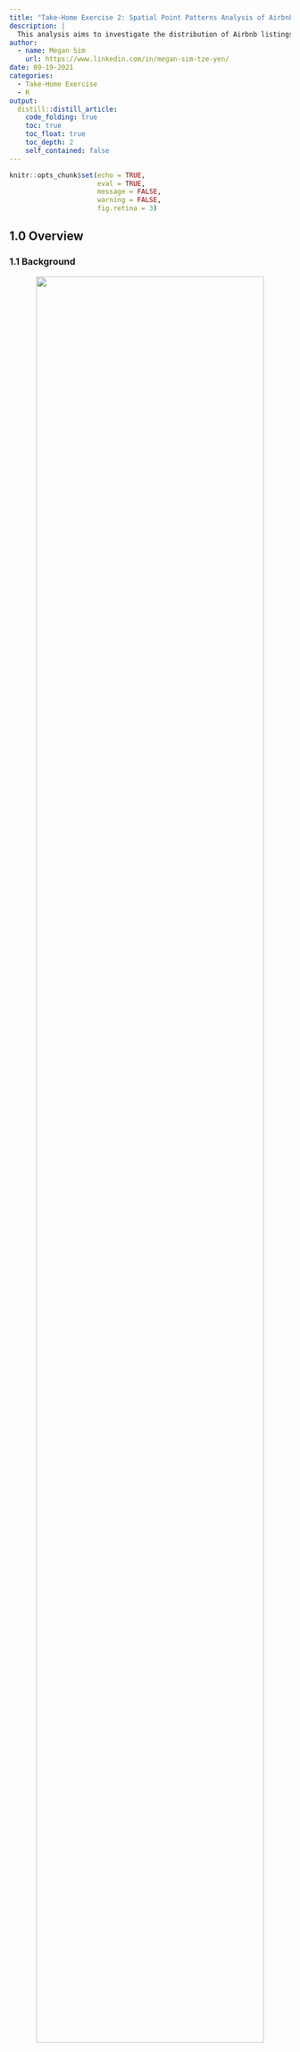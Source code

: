 ```yaml
---
title: "Take-Home Exercise 2: Spatial Point Patterns Analysis of Airbnb Listings in Singapore"
description: |
  This analysis aims to investigate the distribution of Airbnb listings and how location factors affect it.
author:
  - name: Megan Sim
    url: https://www.linkedin.com/in/megan-sim-tze-yen/
date: 09-19-2021
categories:
  - Take-Home Exercise
  - R
output:
  distill::distill_article:
    code_folding: true
    toc: true
    toc_float: true
    toc_depth: 2
    self_contained: false
---
```



```r
knitr::opts_chunk$set(echo = TRUE, 
                      eval = TRUE,
                      message = FALSE,
                      warning = FALSE,
                      fig.retina = 3)
```

## 1.0 Overview

### 1.1 Background
<center>
![](images/airbnb_email.jpg){width=90%}
</center>
*The email that started Airbnb. [Source](https://twitter.com/Bill_Gross/status/699646672125558784?)*

From a couple of air mattresses and a complimentary breakfast at $80/night to a billion-dollar international business, Airbnb stands as one of the greatest success stories of the sharing economy. Their peer-to-peer model of short-term home-sharing have found a foothold worldwide: from Washington DC to New Delhi, from Shanghai to Havana - convenient locations at low cost have garnered great support from hosts and travellers alike.

And how has Singapore accommodated this sector of the sharing revolution? 

Turns out: it hasn't. [Short-term rentals of less than three months remain illegal](https://www.channelnewsasia.com/singapore/no-change-3-month-minimum-stay-duration-private-residential-properties-ura-877211) in Singapore - 6 months if you're renting out a HDB. In addition, there's an [occupancy limit](https://irblaw.com.sg/learning-centre/airbnb-legal-singapore/) for those looking to rent out their HDBs: 6 persons for a 3-room flat, and 9 persons for a 4-room flat or larger. An extensive public consultation spanning 4 years came back with the conclusion: you might be alright with renting out your home, but [your neighbours aren't](https://www.todayonline.com/singapore/short-term-home-sharing-remains-illegal-singapore-airbnb-disappointed). Security concerns, a loss of privacy, causing disturbances within the neighbourhood or even damaging common facilities are among the top concerns of private homeowners - and this sentiment comes across in the strict regulatory framework for renting out short-term accommodations.

Airbnb's setbacks aren't solely with government restrictions: with 2020 came the COVID-19 global pandemic, which caused significant upheaval in the lives of many - arguably, the lives of every. As [this paper](https://espace.library.uq.edu.au/view/UQ:ab59afd/Airbnb_Before_During_and_After_COVID19.pdf?dsi_version=e54855794274f8f32a6d5c5132254f51#page=132) points out, Airbnb hosts were 'spoiled by high returns and the prospect of the ever-increasing growth of the Airbnb market' pre-COVID, only to be hit with cancelled bookings and overwhelming financial pressure that lead to (temporary) exodus from the short-term rental market, or transition into long-term rentals. 

In the context of Singapore, how do these two play into Airbnb accommodations?

### 1.2 Problem Statement
There are two parts to our analysis that we want to investigate, namely: 

- [A] how the distribution of Airbnb listings are affected by location factors (such as MRTs, tourist locations etc.)
- [B] the impact of COVID-19 on Airbnb listings in Singapore (a comparison of the pre- and post-COVID-19 listings)

## 2.0 Setup

### 2.1 Packages Used
The R packages we'll use for this analysis are:

- [**sf**](https://cran.r-project.org/web/packages/sf/index.html): used for importing, managing, and processing geospatial data
- [**tidyverse**](https://www.tidyverse.org/): a collection of packages for data science tasks
- [**tmap**](https://cran.r-project.org/web/packages/tmap/index.html): used for creating thematic maps, such as choropleth and bubble maps
- [**spatstat**](https://spatstat.org/): used for point pattern analysis
- [**raster**](https://cran.r-project.org/web/packages/raster/): reads, writes, manipulates, analyses and models gridded spatial data (i.e. raster-based geographical data)
- [**maptools**](https://cran.r-project.org/web/packages/maptools/index.html): a set of tools for manipulating geographic data
- [**rgdal**](https://cran.r-project.org/web/packages/rgdal/index.html): provides bindings to the Geospatial Data Analysis Library (GDAL) and used for projectoin/transforamtion operations
- [**kableExtra**](https://haozhu233.github.io/kableExtra/): an extension of kable, used for table customisation
- [**plotly**](https://plotly.com/r/): used for creating interactive web graphics, and can be used in conjunction with ggplot2 with the `ggplotly()` function
- [**ggthemes**](https://cran.r-project.org/web/packages/ggthemes/index.html): an extension of ggplot2, with more advanced themes for plotting
- [**onemapsgapi**](https://cran.r-project.org/web/packages/onemapsgapi/index.html): used to query Singapore-specific spatial data, alongside additional functionalities. Recommended readings: [Vignette](https://cran.r-project.org/web/packages/onemapsgapi/vignettes/onemapsgapi_vignette.html) and [Documentation](https://www.onemap.gov.sg/docs/)

In addition, the following **tidyverse** packages will be used:

- **readr** for importing delimited files (.csv)
- **tidyr** for manipulating and tidying data
- **dplyr** for wrangling and transforming data
- **ggplot2** for visualising data

```r
# initialise a list of required packages
packages = c('sf', 'tidyverse', 'tmap', 'spatstat', 'raster', 'maptools', 'rgdal',
             'kableExtra', 'plotly', 'ggthemes', 'onemapsgapi')

# for each package, check if installed and if not, install it
for (p in packages){
  if(!require(p, character.only = T)){
    install.packages(p)
  }
  library(p,character.only = T)
}
```

### 2.2 Datasets Used

```r
# initialise a dataframe of our geospatial and aspatial dataset details
datasets <- data.frame(
  Type=c("Geospatial",
         "Geospatial",
         "Geospatial",
         "Geospatial",
         "Geospatial",
         
         "Aspatial",
         "Aspatial",
         "Aspatial",
         "Aspatial",
         "Aspatial",
         "Aspatial",
         "Aspatial",
         "Aspatial"),
  
  Name=c("Singapore National Boundary `CostalOutline`",
         "Master Plan 2014 Subzone Boundary (Web) `MP14_SUBZONE_WEB_PL`",
         "MRT & LRT Locations Aug 2021 `MRTLRTStnPtt`",
         "Bus Stop Locations Aug 2021 `BusStop`",
         "Taxi Stand Locations Aug 2021 `TaxiStop`",
         
         "Singapore Airbnb Listings June 2019",
         "Singapore Airbnb Listings July 2021",
         "Hotels",
         "Tourism",
         "Historic Sites",
         "Moneychanger Locations",
         "Monuments",
         "Museums"),
  
  Format=c(".shp", 
           ".shp", 
           ".shp", 
           ".shp", 
           ".shp", 
           
           ".csv",
           ".csv",
           ".csv",
           ".csv",
           ".kml",
           ".kml",
           ".kml",
           ".kml"),
  
  Source=c("[data.gov.sg](https://data.gov.sg/dataset/national-map-polygon)",
           "[data.gov.sg](https://data.gov.sg/dataset/master-plan-2014-subzone-boundary-web)",
           "[LTA Data Mall](https://datamall.lta.gov.sg/content/datamall/en/search_datasets.html?searchText=mrt)",
           "[LTA Data Mall](https://datamall.lta.gov.sg/content/datamall/en/search_datasets.html?searchText=bus%20stop)",
           "[LTA Data Mall](https://datamall.lta.gov.sg/content/datamall/en/search_datasets.html?searchText=taxi)",
           
           "[Inside Airbnb](http://insideairbnb.com/get-the-data.html)",
           "[Inside Airbnb](http://insideairbnb.com/get-the-data.html)",
           "[OneMap API](https://www.onemap.gov.sg/docs/)",
           "[OneMap API](https://www.onemap.gov.sg/docs/)",
           "[data.gov.sg](https://data.gov.sg/dataset/historic-sites)",
           "[data.gov.sg](https://data.gov.sg/dataset/locations-of-money-changer)",
           "[data.gov.sg](https://data.gov.sg/dataset/monuments)",
           "[data.gov.sg](https://data.gov.sg/dataset/museums)")
  )

# with reference to this guide on kableExtra:
# https://cran.r-project.org/web/packages/kableExtra/vignettes/awesome_table_in_html.html
# kable_material is the name of the kable theme
# 'hover' for to highlight row when hovering, 'scale_down' to adjust table to fit page width
library(knitr)
library(kableExtra)
kable(datasets, caption="Datasets Used") %>%
  kable_material("hover", latex_options="scale_down")
```
*Each source links to the respective dataset source, not the generic website - you can download and follow along `r emo::ji("thumbs_up")` *

Due to authorisation issues with the OneMap API, I chose to download the datasets from either [Data.gov.sg](https://data.gov.sg/) or [LTA Data Mall](https://datamall.lta.gov.sg/content/datamall/en.html) instead; However, they are all available as themes on OneMap. The list of available themes from the OneMap API was referenced from [this document](https://www.tech.gov.sg/files/media/media-releases/2013/04/factsheetOneMappdf.pdf)

## 3.0 Data Wrangling: Geospatial Data
Here's a lil refresher on the import methods:

<center>
![](images/importmethods.png){width=90%}
</center>

### 3.1 Importing Geospatial Data
Note: we could use either *st_read()* or *readOGR()* to read our geospatial data, but I prefer to read it in as a simple features dataframe first and then use *as_Spatial()* to convert it to a Spatial* object when necessary. This way, I can perform visualisations on both the simple features dataframe and Spatial* objects!

In addition, since we have .kml files - recall what we learned in our very first exercise, [Hands-On Exercise 02](https://is415-msty.netlify.app/posts/2021-08-30-hands-on-exercise-2/):

<center>
![](images/geospatial_import.png){width=90%}
</center>

```r
# reads in geospatial data and stores into respective dataframes
sg <- st_read(dsn = "data/geospatial", layer="CostalOutline")
mpsz <- st_read(dsn = "data/geospatial", layer = "MP14_SUBZONE_WEB_PL")
rail_network <- st_read(dsn="data/geospatial", layer="MRTLRTStnPtt")

# self-sourced data for further visualisations
bus <- st_read(dsn="data/geospatial/selfsourced", layer="BusStop")
taxi <- st_read(dsn="data/geospatial/selfsourced", layer="TaxiStop")
museums <- st_read("data/geospatial/selfsourced/museums-kml.kml")
monuments <- st_read("data/geospatial/selfsourced/monuments-kml.kml")
moneychangers <- st_read("data/geospatial/selfsourced/locations-of-money-changer-kml.kml")
historic_sites <- st_read("data/geospatial/selfsourced/historic-sites-kml.kml")
```

Overall, most of the projected CRS are the 'Singapore Projected Coordinate system', [SVY21](https://epsg.io/3414) (ESPG Code 3414), whichi s appropriate for our analysis (which is Singapore-centric). However, the `museums`, `monuments`, `moneychangers` and `historic_sites` are using the 'World Geodetic System 1984', [WGS84](https://epsg.io/4326). We'll address this and check on their CRS with *st_crs()* later on in Section 3.3.

Also, notice that `museums`, `monuments`, `moneychangers` and `historic_sites` have their dimensions listed as 'XYZ': it has a z-dimension, though as we can see from the z_range, both zmin and zmax are at 0. As it is irrelevant to our analysis, we'll drop this with [*st_zm()*](https://r-spatial.github.io/sf/reference/st_zm.html) in our pre-processing.

### 3.2 Data Pre-Processing
Before we even start visualising our data, we have to first check for two things: invalid geometries and missing values, which could impact future calculations and representations if not addressed. In addition, we have to drop the z-dimension from some of our dataframes.

*Reference was taken from the senior sample submissions for the code for this section, with credit to Xiao Rong Wong's [Geographic Analysis of the Supply & Demand of Childcare Services in Singapore](https://rpubs.com/xiaorongw/IS415_Take-home_Ex01)*

#### 3.2.1 Dropping Z-Dimension
As we noticed in the section above, certain dataframes have a Z-dimension. We'll take care of with [*st_zm()*](https://r-spatial.github.io/sf/reference/st_zm.html), a function that drops Z (or M) dimensions from feature geometries and appropriate reset the classes.

```r
# drops the Z-dimension from our dataframes
# due to the length of the output, I've opted to hide the results 
# reference for manipulating output messages: https://yihui.org/knitr/demo/output/
museums <- st_zm(museums)
monuments <- st_zm(monuments)
moneychangers <- st_zm(moneychangers)
historic_sites <- st_zm(historic_sites)
```

```r
# once again, due to the length of output, I've opted to leave this as a non-evaluated line of code
# however, I've included a screenshot of the first portion of the output!
museums
```

<center>
![](images/z_removed_museums.png)
</center>

#### 3.2.2 Invalid Geometries
Let us first check for invalid geometries:

```r
# function breakdown:
# the st_is_valid function checks whether a geometry is valid
# which returns the indices of certain values based on logical conditions
# length returns the length of data objects

# checks for the number of geometries that are NOT valid
length(which(st_is_valid(sg) == FALSE))
length(which(st_is_valid(mpsz) == FALSE))
length(which(st_is_valid(rail_network) == FALSE))

length(which(st_is_valid(bus) == FALSE))
length(which(st_is_valid(taxi) == FALSE))
length(which(st_is_valid(museums) == FALSE))
length(which(st_is_valid(monuments) == FALSE))
length(which(st_is_valid(moneychangers) == FALSE))
length(which(st_is_valid(historic_sites) == FALSE))

# Alternative Method
# test <- st_is_valid(sg,reason=TRUE)
# length(which(test!= "Valid Geometry"))
# credit to Rajiv Abraham Xavier https://rpubs.com/rax/Take_Home_Ex01
```

Note: even if you didn't drop the Z co-ordinate for this section, our st_is_valid() function will automatically do it for you, like so:

<center>
![](images/droppingZ.png){width=75%}
</center>

As we can see from the output, `sg` has 1 invalid geometry while `mpsz` has 9 invalid geometries. With reference to [this article on checking and creating validity](https://r-spatial.github.io/sf/reference/valid.html), let's address them and check again:

```r
# st_make_valid takes in an invalid geometry and outputs a valid one with the lwgeom_makevalid method
sg <- st_make_valid(sg)
length(which(st_is_valid(sg) == FALSE))
mpsz <- st_make_valid(mpsz)
length(which(st_is_valid(mpsz) == FALSE))
```

Success! `r emo::ji("party_popper")` 

#### 3.2.3 Missing Values
Now, let us check for missing values:

```r
# the rowSums(is.na(sg))!=0 checks every row if there are NA values, returning TRUE or FALSE
# the sg 'wrapper' prints said rows that contain NA values
sg[rowSums(is.na(sg))!=0,]
mpsz[rowSums(is.na(mpsz))!=0,]
rail_network[rowSums(is.na(rail_network))!=0,]

bus[rowSums(is.na(bus))!=0,]
taxi[rowSums(is.na(taxi))!=0,]
museums[rowSums(is.na(museums))!=0,]
monuments[rowSums(is.na(monuments))!=0,]
moneychangers[rowSums(is.na(moneychangers))!=0,]
historic_sites[rowSums(is.na(historic_sites))!=0,]
```

There doesn't seem to be any missing values for any of our provided geospatial datasets `r emo::ji("sparkles")` But our self-sourced ones have some missing values, so let's address them. After a bit of EDA and testing, I've realised that all the observations for `TYPE_CD` in the taxi dataframe are NA: likely because there is a separate column, `TYPE_CD_DE`, that describes the taxi stand type (i.e. overlap of features). As such, we should drop that column first before re-testing for NA values.

```r
# using select(), removes the TYPE_CD column from taxi dataframe
# and assigns this new dataframe back to taxi
# reference: https://www.statology.org/remove-columns-in-r/
taxi <- taxi %>% select(-TYPE_CD)

# checking for NA values again
taxi[rowSums(is.na(taxi))!=0,]
```

Now, let's move on to removing the NA observations:

```r
# removes rows that have an NA value in the respective NA columns
# which is LOC_DESC and TYPE_CD_DE for bus and taxi respectively
bus <- na.omit(bus,c("LOC_DESC"))
taxi <- na.omit(taxi,c("TYPE_CD_DE"))
```

And let's check for missing values one last time, just to be sure:

```r
# the rowSums(is.na(bus))!=0 checks every row if there are NA values, returning TRUE or FALSE
# the bus 'wrapper' prints said rows that contain NA values
bus[rowSums(is.na(bus))!=0,]
taxi[rowSums(is.na(taxi))!=0,]
```

Alright, our geospatial data pre-processing is done! `r emo::ji("partying_face")` 

### 3.3 Verifying + Transforming Coordinate System
When we imported the data, we made a mental note to verify the projected CRS - and we'll do that now!

```r
# using st_crs() function to check on the CRS and ESPG Codes
st_crs(sg)
st_crs(mpsz)
st_crs(rail_network)

st_crs(bus)
st_crs(taxi)
st_crs(museums)
st_crs(monuments)
st_crs(moneychangers)
st_crs(historic_sites)
```

Hmm. That's not right - our projected CRS should be SVY21 (ESPG Code 3414), but our current ESPG Codes are 9001. In addition, some of our self-sourced datasets are in WG84 (ESPG Code 4326) as well Let's assign the correct ESPG Codes:

```r
# with st_set_crs(), we can assign the appropriate ESPG Code
sg <- st_set_crs(sg, 3414)
mpsz <- st_set_crs(mpsz, 3414)
rail_network <- st_set_crs(rail_network, 3414)

bus <- st_set_crs(bus, 3414)
taxi <- st_set_crs(taxi, 3414)

# with st_transform(), we can change from one CRS to another
museums <- st_transform(museums, crs=3414)
monuments <- st_transform(monuments, crs=3414)
moneychangers <- st_transform(moneychangers, crs=3414)
historic_sites <- st_transform(historic_sites, crs=3414)
```

And now, let's check if the CRS has been properly assigned:

```r
st_crs(sg)
st_crs(mpsz)
st_crs(rail_network)

st_crs(bus)
st_crs(taxi)
st_crs(museums)
st_crs(monuments)
st_crs(moneychangers)
st_crs(historic_sites)
```

Whew, that's a long output - but as we can see, it's all good! `r emo::ji("light_bulb")` 

### 3.4 Initial Visualisation
Now that we've finished our standard pre-processing, let's try visualising our data:

```r
# plots the geometry only - these are the 'base' maps
# alternatively, we can use plot(sg$geometry)
plot(st_geometry(sg))
plot(st_geometry(mpsz))
```

The main difference between `sg` and `mpsz` is that the former is a nationwide map, while the latter shows the subzones. Whichever we use depends on the scale of analysis: we might use `sg` for a general overview, while we'll tap on the subzone divisions in `mpsz` if we want to look into specific subzones.

```r
# switching to interactive map for better visualisation and to explore specific areas if needed
tmap_mode("view")
tm_shape(rail_network) +
  tm_dots(col="purple", size=0.05)

# return tmap mode to plot for future visualisations
tmap_mode("plot")
```

These are the MRT/LRT train stations. There are 3 distinct clusters - the two in the upper area, (West and Northeast regions specifically) are due to the LRT lines, while the cluster in the Central region is due interconnections of different lines in the CBD and city areas for increased connectivity 

This also matches up to the existing railway network map:

<center>
![](images/MRT_LRT_lines.png){width=90%}
</center>
*Retrieved from [MRT.SG](https://mrt.sg/map). Original work by Wikipedia user Seloloving.*

Let's also visualise our self-sourced MRT and Bus Stops:

```r
tmap_mode("plot")
tm_shape(mpsz) +
  tm_borders(alpha = 0.5) +
  tmap_options(check.and.fix = TRUE) +
tm_shape(bus) +
  tm_dots(col="red", size=0.05) +
  tm_layout(main.title = "Bus Stops",
          main.title.position = "center",
          main.title.size = 1.2,
          frame = TRUE)

tm_shape(mpsz) +
  tm_borders(alpha = 0.5) +
  tmap_options(check.and.fix = TRUE) +
tm_shape(taxi) +
  tm_dots(col="blue", size=0.05) +
  tm_layout(main.title = "Taxi Stands",
          main.title.position = "center",
          main.title.size = 1.2,
          frame = TRUE)
```

These will be good supplements to our `railway_network` - we can look at how the transport system and general connectivity of a place could play a role in the distribution of airbnb listings, especially since many tourists depend on the public transport system to get around a country due to its accessibility and cost, characteristics that are amplified in Singapore's limited 728.6 km².

Let's also take a look at the points of interest, namely museums, monuments, moneychangers and historical sites. Tourists visit a country for a litany of reasons, but the top motivations are to understand the history and culture of the country, while moneychangers are crucial to their funds.

```r
tmap_mode("view")
tm_shape(museums) +
  tm_dots(alpha=0.4, #affects transparency of points
          col="red",
          size=0.05) +
tm_shape(monuments) +
  tm_dots(alpha=0.4,
          col="blue",
          size=0.05) +
tm_shape(moneychangers) +
  tm_dots(alpha=0.4,
          col="orange",
          size=0.05) +
tm_shape(historic_sites) +
  tm_dots(alpha=0.4,
          col="green",
          size=0.05)

# return tmap mode to plot for future visualisations
tmap_mode("plot")
```

## 4.0 Data Wrangling: Aspatial Data

### 4.1 Importing Aspatial Data + EDA
Firstly, let's import our data: 

```r
# reads the the respective aspatial data and stores it as dataframes
listings_2019 <- read_csv("data/aspatial/listings_30062019.csv")
listings_2021 <- read_csv("data/aspatial/listings_19072021.csv")
hotels <- read_csv("data/aspatial/hotels.csv")
tourism <- read_csv("data/aspatial/tourism.csv")
```

You might remember that [in our last take-home exercise](https://is415-msty.netlify.app/posts/2021-09-10-take-home-exercise-1/), we discovered the existence of duplicate columns when performing EDA. It's important to understand what we're working with and to check for any discrepancies! As such, let's take a look at our dataframes with *glimpse()*:

```r
# gives an associated attribute information of the dataframe 
glimpse(listings_2019)
glimpse(listings_2021)
glimpse(hotels)
glimpse(tourism)
```

With this, we can observe that all our data have Longtitude and Latitude features - though some of them use `Long` and `Lat` and others use `Longtitude` and `Latitude`. In addition, all of their projected CRS are of ESPG Code 4326: the World Geodetic System 1984 (WGS84). We'll need to re-assign that to fit with our geospatial data, which is using the SVY21 CRS.

### 4.2 Data Pre-Processing

## 5.0 Combined Data Wrangling: Geospatial & Aspatial Data
As we're doing spatial points analysis, we'll need to convert our data to appropriate formats.

### 5.1 Converting from Aspatial to Geospatial

```r
CHAS_sf <- st_as_sf(CHAS,
                    coords = c("X_COORDINATE",
                               "Y_COORDINATE"),
                    crs=3414)

childcare$Lat <- as.numeric(childcare$Lat)
childcare$Lng <- as.numeric(childcare$Lng)
childcare_sf <- st_as_sf(childcare,
                    coords = c("Lng",
                               "Lat"),
                    crs=4326) %>%
  st_transform(crs=3414)
```

### 5.2 Converting from sf to Spatial* Classses

```r
childcare <- as_Spatial(childcare_sf)
CHAS <- as_Spatial(CHAS_sf)
mpsz <- as_Spatial(mpsz_sf)
sg <- as_Spatial(sg_sf)
```

### 5.3 Converting from Spatial* classes to sp format

```r
childcare_sp <- as(childcare, "SpatialPoints")
CHAS_sp <- as(CHAS,"SpatialPoints")
sg_sp <- as(sg, "SpatialPolygons")
```

### 5.4 Converting from sp format to spatstat ppp format

```r
childcare_ppp <- as(childcare_sp, "ppp")
CHAS_ppp <- as(CHAS_sp, "ppp")
```


## 6.0 [A] Airbnb Distribution in 2019: Exploratory Spatial Data Analysis

## 7.0 [A] Airbnb Distribution in 2019: Second-order Spatial Point Patterns Analysis

## 8.0 [B] Impact of COVID-19: Exploratory Spatial Data Analysis

## 9.0 [B] Impact of COVID-19: Second-order Spatial Point Patterns Analysis

## 10.0 Conclusions

## 11.0 Acknowledgements
Once again, thank you Prof. Kam for our IS415 Geospatial Analytics and Applications course materials & resources `r emo::ji("smile")` 
